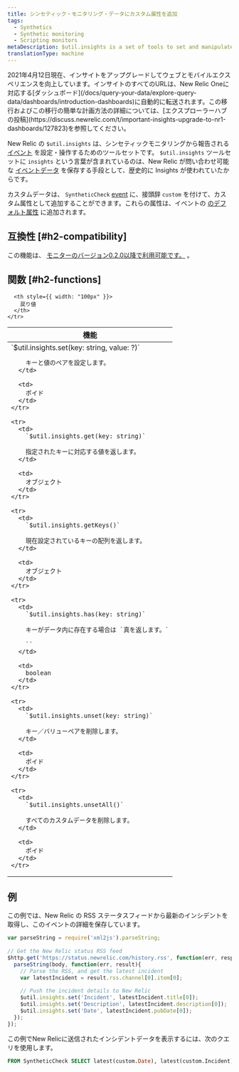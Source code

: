 ```yaml
---
title: シンセティック・モニタリング・データにカスタム属性を追加
tags:
  - Synthetics
  - Synthetic monitoring
  - Scripting monitors
metaDescription: $util.insights is a set of tools to set and manipulate synthetic event data in New Relic.
translationType: machine
---
```


<Callout variant="important">
  2021年4月12日現在、インサイトをアップグレードしてウェブとモバイルエクスペリエンスを向上しています。インサイトのすべてのURLは、New Relic Oneに対応する[ダッシュボード](/docs/query-your-data/explore-query-data/dashboards/introduction-dashboards)に自動的に転送されます。この移行およびこの移行の簡単な計画方法の詳細については、[エクスプローラーハブの投稿](https://discuss.newrelic.com/t/important-insights-upgrade-to-nr1-dashboards/127823)を参照してください。
</Callout>

New Relic の `$util.insights` は、シンセティックモニタリングから報告される [イベント](/docs/using-new-relic/data/understand-data/new-relic-data-types#event-data) を設定・操作するためのツールセットです。 `$util.insights` ツールセットに `insights` という言葉が含まれているのは、New Relic が問い合わせ可能な [イベントデータ](/docs/using-new-relic/data/understand-data/new-relic-data-types#event-data) を保存する手段として、歴史的に Insights が使われていたからです。

カスタムデータは、 `SyntheticCheck` [event](/docs/insights/use-insights-ui/getting-started/introduction-new-relic-insights#event-type) に、接頭辞 `custom` を付けて、カスタム属性として追加することができます。これらの属性は、イベントの [のデフォルト属性](/docs/insights/new-relic-insights/decorating-events/synthetics-default-attributes-insights#syntheticcheck-table) に追加されます。

## 互換性 [#h2-compatibility]

この機能は、 [モニターのバージョン0.2.0以降で利用可能です。](/docs/synthetics/new-relic-synthetics/scripting-monitors/scripted-monitor-runtime-environment) 。

## 関数 [#h2-functions]

<table>
  <thead>
    <tr>
      <th>
        機能
      </th>

      <th style={{ width: "100px" }}>
        戻り値
      </th>
    </tr>
  </thead>

  <tbody>
    <tr>
      <td>
        `$util.insights.set(key: string, value: ?)`

        キーと値のペアを設定します。
      </td>

      <td>
        ボイド
      </td>
    </tr>

    <tr>
      <td>
        `$util.insights.get(key: string)`

        指定されたキーに対応する値を返します。
      </td>

      <td>
        オブジェクト
      </td>
    </tr>

    <tr>
      <td>
        `$util.insights.getKeys()`

        現在設定されているキーの配列を返します。
      </td>

      <td>
        オブジェクト
      </td>
    </tr>

    <tr>
      <td>
        `$util.insights.has(key: string)`

        キーがデータ内に存在する場合は `真を返します。`

        ``
      </td>

      <td>
        boolean
      </td>
    </tr>

    <tr>
      <td>
        `$util.insights.unset(key: string)`

        キー／バリューペアを削除します。
      </td>

      <td>
        ボイド
      </td>
    </tr>

    <tr>
      <td>
        `$util.insights.unsetAll()`

        すべてのカスタムデータを削除します。
      </td>

      <td>
        ボイド
      </td>
    </tr>
  </tbody>
</table>

## 例

この例では、New Relic の RSS ステータスフィードから最新のインシデントを取得し、このイベントの詳細を保存しています。

```javascript
var parseString = require('xml2js').parseString;
 
// Get the New Relic status RSS feed
$http.get('https://status.newrelic.com/history.rss', function(err, response, body) {
  parseString(body, function(err, result){
    // Parse the RSS, and get the latest incident
    var latestIncident = result.rss.channel[0].item[0];
    
    // Push the incident details to New Relic 
    $util.insights.set('Incident', latestIncident.title[0]);
    $util.insights.set('Description', latestIncident.description[0]);
    $util.insights.set('Date', latestIncident.pubDate[0]);
  });
});
```

この例でNew Relicに送信されたインシデントデータを表示するには、次のクエリを使用します。

```sql
FROM SyntheticCheck SELECT latest(custom.Date), latest(custom.Incident), latest(custom.Description) WHERE monitorName = "Monitor Name Here"
```
